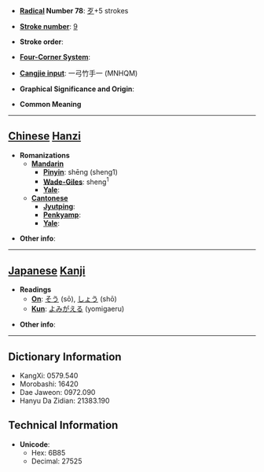 * '''[[Wiktionary:Chinese radical index| Radical]] Number 78''': [[Wiktionary:Chinese radical index 歹|歹]]+5 strokes

* '''[[Wiktionary:Chinese total strokes index|Stroke number]]''': [[Wiktionary:Chinese total strokes index 9|9]]

* '''Stroke order''': 

* '''[[Wiktionary:Chinese four corner index|Four-Corner System]]''': 

* '''[[Wiktionary:Chinese Cangjie index|Cangjie input]]''': 一弓竹手一 (MNHQM)

* '''Graphical Significance and Origin''': 

* '''Common Meaning'''

----

== [[Chinese]] [[Hanzi]] ==

* '''Romanizations'''
** '''[[Mandarin]]'''
*** '''[[Pinyin]]''': shēng (sheng1)
*** '''[[Wade-Giles]]''': sheng<sup>1</sup>
*** '''[[Yale]]''': 
** '''[[Cantonese]]'''
*** '''[[Jyutping]]''':
*** '''[[Penkyamp]]''': 
*** '''[[Yale]]''': 

* '''Other info''': 

----

== [[Japanese]] [[Kanji]] ==

* '''Readings'''
** '''[[On]]''': [[そう]] (sō), [[しょう]] (shō)
** '''[[Kun]]''': [[よみがえる]] (yomigaeru)

* '''Other info''':  

----

== Dictionary Information ==

* KangXi: 0579.540
* Morobashi: 16420
* Dae Jaweon: 0972.090
* Hanyu Da Zidian: 21383.190

== Technical Information ==

* '''Unicode''':
** Hex: 6B85
** Decimal: 27525